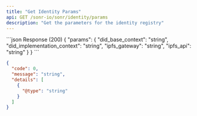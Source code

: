 ```yaml
---
title: "Get Identity Params"
api: GET /sonr-io/sonr/identity/params
description: "Get the parameters for the identity registry"
---
```


<ResponseExample>
```json Response (200)
{
    "params": {
        "did_base_context": "string",
        "did_implementation_context": "string",
        "ipfs_gateway": "string",
        "ipfs_api": "string"
    }
}
```

```json Error
{
  "code": 0,
  "message": "string",
  "details": [
    {
      "@type": "string"
    }
  ]
}
```

</ResponseExample>
